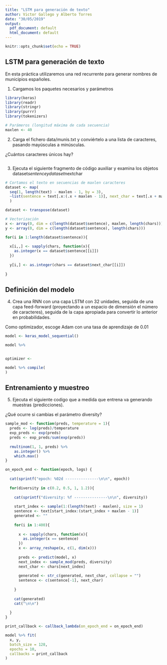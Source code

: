 ```yaml
---
title: "LSTM para generación de texto"
author: Victor Gallego y Alberto Torres
date: "30/05/2019"
output:
  pdf_document: default
  html_document: default
---
```


```r
knitr::opts_chunk$set(echo = TRUE)
```

## LSTM para generación de texto

En esta práctica utilizaremos una red recurrente para generar nombres de municipios españoles.


1. Cargamos los paquetes necesarios y parámetros

```r
library(keras)
library(readr)
library(stringr)
library(purrr)
library(tokenizers)

# Parámeros (longitud máxima de cada secuencia) 
maxlen <- 40
```

2. Carga el fichero data/munis.txt y conviértelo a una lista de caracteres, pasando mayúsculas a minúsculas.

¿Cuántos caracteres únicos hay?

```r


```

3. Ejecuta el siguiente fragmento de código auxiliar y examina los objetos dataset$sentence y dataset$nextchar

```r
# Cortamos el texto en secuencias de maxlen caracteres
dataset <- map(
  seq(1, length(text) - maxlen - 1, by = 3), 
  ~list(sentence = text[.x:(.x + maxlen - 1)], next_char = text[.x + maxlen])
  )

dataset <- transpose(dataset)

# Vectorización
x <- array(0, dim = c(length(dataset$sentence), maxlen, length(chars)))
y <- array(0, dim = c(length(dataset$sentence), length(chars)))

for(i in 1:length(dataset$sentence)){
  
  x[i,,] <- sapply(chars, function(x){
    as.integer(x == dataset$sentence[[i]])
  })
  
  y[i,] <- as.integer(chars == dataset$next_char[[i]])
  
}
```

## Definición del modelo

4. Crea una RNN con una capa LSTM con 32 unidades, seguida de una capa feed-forward (proyectando a un espacio de dimensión el número de caracteres), seguida de la capa apropiada para convertir lo anterior en probabilidades.

Como optimizador, escoge Adam con una tasa de aprendizaje de 0.01

```r
model <- keras_model_sequential()

model %>%
  

optimizer <- 

model %>% compile(
)
```

## Entrenamiento y muestreo

5. Ejecuta el siguiente codigo que a medida que entrena va generando muestras (predicciones).

¿Qué ocurre si cambias el parámetro diversity?

```r
sample_mod <- function(preds, temperature = 1){
  preds <- log(preds)/temperature
  exp_preds <- exp(preds)
  preds <- exp_preds/sum(exp(preds))
  
  rmultinom(1, 1, preds) %>% 
    as.integer() %>%
    which.max()
}

on_epoch_end <- function(epoch, logs) {
  
  cat(sprintf("epoch: %02d ---------------\n\n", epoch))
  
  for(diversity in c(0.2, 0.5, 1, 1.2)){
    
    cat(sprintf("diversity: %f ---------------\n\n", diversity))
    
    start_index <- sample(1:(length(text) - maxlen), size = 1)
    sentence <- text[start_index:(start_index + maxlen - 1)]
    generated <- ""
    
    for(i in 1:400){
      
      x <- sapply(chars, function(x){
        as.integer(x == sentence)
      })
      x <- array_reshape(x, c(1, dim(x)))
      
      preds <- predict(model, x)
      next_index <- sample_mod(preds, diversity)
      next_char <- chars[next_index]
      
      generated <- str_c(generated, next_char, collapse = "")
      sentence <- c(sentence[-1], next_char)
      
    }
    
    cat(generated)
    cat("\n\n")
    
  }
}

print_callback <- callback_lambda(on_epoch_end = on_epoch_end)

model %>% fit(
  x, y,
  batch_size = 128,
  epochs = 10,
  callbacks = print_callback
)
```
